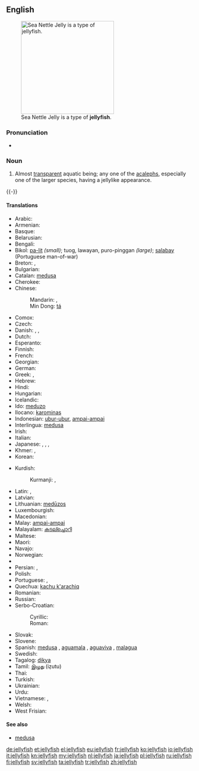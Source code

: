{{wikipedia}}
==English==
[[Image:Sea Nettle Jelly 1.jpg|250px|thumb|right|Sea Nettle Jelly is a type of '''jellyfish'''.]]

===Pronunciation===
* {{audio|en-us-jellyfish.ogg|Audio (US)}}

===Noun===
{{en-noun|jellyfish|pl2=jellyfishes}}

# {{context|zoology}} Almost [[transparent]] aquatic being; any one of the [[acaleph]]s, especially one of the larger species, having a jellylike appearance.
{{-}}

====Translations====
{{trans-top|aquatic being}}
* Arabic: {{t-|ar|قنديل البحر|m|tr=qindīl al-baḥr|sc=Arab}} {{qualifier|sea lamp}}
* Armenian: {{t-|hy|մեդուզա|tr=meduza|sc=Armn}}
* Basque: {{t-|eu|marmoka}}
* Belarusian: {{t-|be|медуза|f|tr=medúza|sc=Cyrl}}
* Bengali: {{t-|bn|জেলিফিশ|tr=jeliphish|sc=Beng}}
* Bikol: [[pa-lit]] ''(small)''; tuog, lawayan, puro-pinggan ''(large)''; [[salabay]] (Portuguese man-of-war)
* Breton: {{t+|br|morgaoulenn|f}}, {{t+|br|blonegenn-vor|f}}
* Bulgarian: {{t-|bg|медуза|f|tr=medúza|sc=Cyrl}}
* Catalan: [[medusa]] {{f}}
* Cherokee: {{t-|chr|ᏩᏂᎨ ᎠᏣᏗ|tr=wanige atsadi|sc=Cher}}
* Chinese:
*: Mandarin: {{t-|cmn|水母|tr=shuǐmǔ|sc=Hani}}, {{t-|cmn|海蜇|tr=hǎizhé|sc=Hani}} {{qualifier|sea mother}}
*: Min Dong: [[tá]]
* Comox: {{tø|coo|q̓ʊpɬanačaɬ}}
* Czech: {{t-|cs|medůza|f}}
* Danish: {{t-|da|gople|c}}, {{t-|da|vandmand|c}}, {{t-|da|brandmand|c}}
* Dutch: {{t+|nl|kwal|f}}
* Esperanto: {{t-|eo|meduzo}}
* Finnish: {{t+|fi|meduusa}}
* French: {{t+|fr|méduse|f}}
* Georgian: {{t-|ka|მედუზა|tr=meduza|sc=Geor}}
* German: {{t+|de|Qualle|f}}
* Greek: {{t+|el|τσούχτρα|f|tr=tsúchtra|sc=Grek}}, {{t+|el|μέδουσα|f|tr=médusa|sc=Grek}}
* Hebrew: {{t+|he|מדוזה|f|tr=meduza|sc=Hebr}}
* Hindi: {{t-|hi|जेलिफ़िश|tr=jelifiś|sc=Deva}}
* Hungarian: {{t+|hu|medúza}}
* Icelandic: {{t+|is|marglytta|f}}
* Ido: [[meduzo]]
* Ilocano: [[karominas]]
* Indonesian: [[ubur-ubur]], [[ampai-ampai]]
* Interlingua: [[medusa]]
* Irish: {{t-|ga|smugairle róin|m}}
* Italian: {{t+|it|medusa|f}}
* Japanese: {{t-|ja|海月|sc=Jpan}} {{qualifier|sea moon}}, {{t-|ja|水母|tr=くらげ, kurage|sc=Jpan}} {{qualifier|sea mother}}, {{t-|ja|クラゲ|tr=kurage|sc=Jpan}}, {{t-|ja|すいぼ|tr=suibo|sc=Jpan}}
* Khmer: {{t-|km|ខ្ញែសមុទ្រ|tr=kɲae saʔmot|sc=Khmr}}, {{t-|km|ជំពុលទឹក|tr=kampuptik|sc=Khmr}}
* Korean: {{t+|ko|해파리|tr=haepari|sc=Kore}}
{{trans-mid}}
* Kurdish:
*: Kurmanji: {{t+|ku|pişemasî}}, {{t+|ku|medûsa}}
* Latin: {{t-|la|pulmo}}, {{t-|la|halipleumon}}
* Latvian: {{t-|lv|medūza}}
* Lithuanian: [[medūzos]]
* Luxembourgish: {{t-|lb|Jelliskapp|m}}
* Macedonian: {{t-|mk|медуза|f|tr=meduza|sc=Cyrl}}
* Malay: [[ampai-ampai]]
* Malayalam: [[കടല്ച്ചൊറി]]
* Maltese: {{t-|mt|brama|f}}
* Maori: {{t|mi|maremaretai}}
* Navajo: {{tø|nv|jélii łóóʼ}}
* Norwegian: {{t-|no|manet}}
* {{trreq|ang}}
* Persian: {{t-|fa|عروس دریایی|tr=orus daryâyi|sc=fa-Arab}} {{qualifier|sea bride}}, {{t-|fa|چتر دریایی|tr=čatr daryâyi|sc=fa-Arab}} {{qualifier|sea umbrella}}
* Polish: {{t+|pl|meduza|f}}
* Portuguese: {{t+|pt|medusa|f}}, {{t-|pt|aguá-viva|f}}
* Quechua: [[kachu k'arachiq]]
* Romanian: {{t+|ro|meduză|f}}
* Russian: {{t+|ru|медуза|f|tr=medúza}}
* Serbo-Croatian:
*: Cyrillic: {{t-|sh|медуза|f}}
*: Roman: {{t-|sh|meduza|f}}
* Slovak: {{t-|sk|medúza|f}}
* Slovene: {{t+|sl|meduza|f}}
* Spanish: [[medusa]] {{f}}, [[aguamala]] {{m}} {{qualifier|Colombia|Costa Rica|Cuba|Ecuador|Mexico|Nicaragua|Panama|Southern Spain|Venezuela}}, [[aguaviva]] {{m}} {{qualifier|Argentina|Southern Spain and Canary Islands|Uruguay}}, [[malagua]] {{f}} {{qualifier|Peru}}
* Swedish: {{t+|sv|manet|c}}
* Tagalog: [[dikya]]
* Tamil: [[இழுது]] (iẓutu)
* Thai: {{t-|th|แมงกะพรุน|tr=maeng gà proon|sc=Thai}}
* Turkish: {{t+|tr|denizanası}}
* Ukrainian: {{t-|uk|медуза|f|tr=medúza|sc=Cyrl}}
* Urdu: {{t-|ur|جیلیفش|tr=jelifiś|sc=ur-Arab}}
* Vietnamese: {{t+|vi|sứa}}, {{t-|vi|con sứa}}
* Welsh: {{t-|cy|sglefren fôr}}
* West Frisian: {{t-|fy|kwab|c}}
{{trans-bottom}}

====See also====
* [[medusa]]

[[de:jellyfish]]
[[et:jellyfish]]
[[el:jellyfish]]
[[eu:jellyfish]]
[[fr:jellyfish]]
[[ko:jellyfish]]
[[io:jellyfish]]
[[it:jellyfish]]
[[kn:jellyfish]]
[[my:jellyfish]]
[[nl:jellyfish]]
[[ja:jellyfish]]
[[pl:jellyfish]]
[[ru:jellyfish]]
[[fi:jellyfish]]
[[sv:jellyfish]]
[[ta:jellyfish]]
[[tr:jellyfish]]
[[zh:jellyfish]]